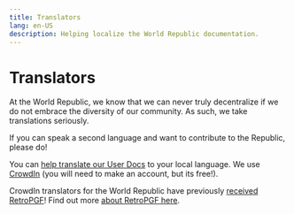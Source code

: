 ```yaml
---
title: Translators
lang: en-US
description: Helping localize the World Republic documentation.
---
```


# Translators

At the World Republic, we know that we can never truly decentralize if we do not embrace the diversity of our community. As such, we take translations seriously. 

If you can speak a second language and want to contribute to the Republic, please do! 

You can [help translate our User Docs](https://crowdin.com/project/optimism-help-center) to your local language. We use [CrowdIn](https://crowdin.com/project/optimism-help-center) (you will need to make an account, but its free!).

CrowdIn translators for the World Republic have previously [received RetroPGF](https://optimism.mirror.xyz/Upn_LtV2-3SviXgX_PE_LyA7YI00jQyoM1yf55ltvvI)! Find out more [about RetroPGF here](/citizens-house/how-retro-funding-works).
